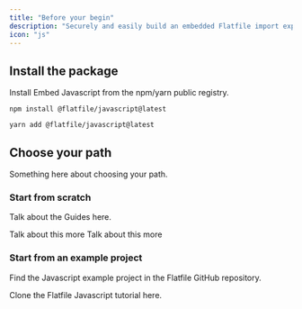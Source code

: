 ```yaml
---
title: "Before your begin"
description: "Securely and easily build an embedded Flatfile import experience into your javascript application"
icon: "js"
---
```


## Install the package

Install Embed Javascript from the npm/yarn public registry.

<CodeGroup>

```npm npm
npm install @flatfile/javascript@latest
```

```yarn yarn
yarn add @flatfile/javascript@latest
```

</CodeGroup>

## Choose your path

Something here about choosing your path.

### Start from scratch

Talk about the Guides here.

<CardGroup cols={2}>
  <Card title="Embed a new Space">Talk about this more</Card>
  <Card title="Reuse an existing Space">Talk about this more</Card>
</CardGroup>

### Start from an example project

Find the Javascript example project in the Flatfile GitHub repository.

<CardGroup cols={2}>
  <Card
    title="create-flatfile-javascript"
    icon="js"
    href="https://github.com/FlatFilers/create-flatfile-javascript"
  >
    Clone the Flatfile Javascript tutorial here.
  </Card>
</CardGroup>
